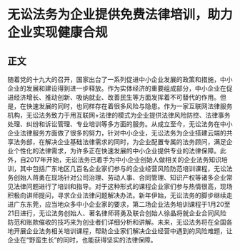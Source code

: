 # 无讼法务为企业提供免费法律培训，助力企业实现健康合规
## 正文
随着党的十九大的召开，国家出台了一系列促进中小企业发展的政策和措施，中小企业的发展和建设得到进一步释放。作为实体经济的重要组成部分，中小企业在促进经济增长、推动创新、吸纳就业、改善民生等方面发挥着不可替代的作用。但是，在快速发展的同时，也同样存在着很多风险与隐患。作为一家互联网法律服务机构，无讼法务致力于用互联网+法律的模式为企业提供法律风险防控、法律事务处理、纠纷和诉讼管理、专业培训等多方面的服务。从成立至今，无讼法务在中小企业法律服务方面做了很多的努力，针对中小企业，无讼法务为企业搭建云端的共享法务部，在解决企业基础法律需求的同时，为企业配置专属的法务顾问，满足企业个性化的法律需求，为许多正在快速发展的中小企业提供专业的法律保障。此外，自2017年开始，无讼法务已着手为中小企业创始人做相关的企业法务知识培训，其中包括广东地区几百名企业家们参与的企业经营风险防范培训课程，无讼法务创始人蒋勇在现场针对公司治理、劳动人事、合同管理、知识产权等诸多企业常见法律问题进行了培训和指导。对于这种形式的课程企业家们参与热情很高，现场积极向讲师提问，寻求企业法律问题解决办法。新年伊始，无讼法务的脚步继续走进广东东莞，应当地众多中小企业家的要求，第二场企业法务培训课程于1月20至21日进行，无讼法务创始人、著名律师蒋勇及联合创始人徐晶将就企业合同风险防范和账款催收的技巧来为创业者们详细分析和讲解。未来，无讼法务将在全国各地开展企业法务相关培训课程，帮助企业家们解决企业经营中遇到的风险难题，让企业在“野蛮生长”的同时，也能获得坚实的法律保障。
